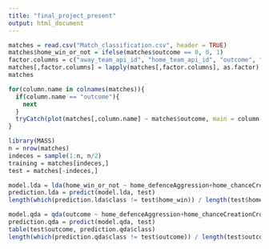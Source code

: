 ```yaml
---
title: "final_project_present"
output: html_document
---
```



```r
matches = read.csv("Match_classification.csv", header = TRUE)
matches$home_win_or_not = ifelse(matches$outcome == 0, 0, 1)
factor.columns = c("away_team_api_id", "home_team_api_id", "outcome", "home_X", "home_id", "home_team_fifa_api_id", "away_team_fifa_api_id", "home_win_or_not")
matches[,factor.columns] = lapply(matches[,factor.columns], as.factor)
matches
```


```r
for(column.name in colnames(matches)){
  if(column.name == "outcome"){
    next
  }
  tryCatch(plot(matches[,column.name] ~ matches$outcome, main = column.name), error=function(e){})
}
```




```r
library(MASS)
n = nrow(matches)
indeces = sample(1:n, n/2)
training = matches[indeces,]
test = matches[-indeces,]
```



```r
model.lda = lda(home_win_or_not ~ home_defenceAggression+home_chanceCreationCrossing + home_buildUpPlayPassing +  home_defencePressure + away_defenceAggression away_chanceCreationCrossing + away_buildUpPlayPassing + away_defencePressure+away_defenceAggression, data=training)
prediction.lda = predict(model.lda, test)
length(which(prediction.lda$class != test$home_win)) / length(test$home_win)
```



```r
model.qda = qda(outcome ~ home_defenceAggression+home_chanceCreationCrossing + home_buildUpPlayPassing +  home_defencePressure + away_defenceAggression + away_chanceCreationCrossing + away_buildUpPlayPassing + away_defencePressure+away_defenceAggression, data=training)
prediction.qda = predict(model.qda, test)
table(test$outcome, prediction.qda$class)
length(which(prediction.qda$class != test$outcome)) / length(test$outcome)
```

